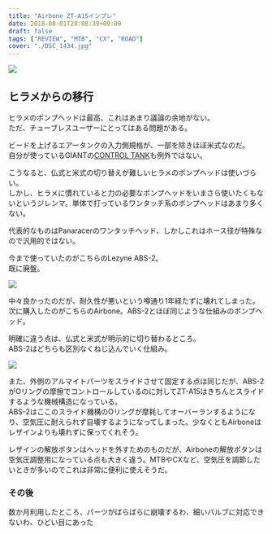 ---
title: "Airbone ZT-A15インプレ"
date: 2018-08-01T20:08:39+09:00
draft: false
tags: ["REVIEW", "MTB", "CX", "ROAD"]
cover: "./DSC_1434.jpg"
---

![ ](./DSC_1434.jpg)

## ヒラメからの移行

ヒラメのポンプヘッドは最高、これはあまり議論の余地がない。  
ただ、チューブレスユーザーにとってはある問題がある。

ビードを上げるエアータンクの入力側規格が、一部を除きほぼ米式なのだ。  
自分が使っているGIANTの[CONTROL TANK](https://www.giant.co.jp/giant18/acc_datail.php?p_id=A0000520)も例外ではない。

こうなると、仏式と米式の切り替えが難しいヒラメのポンプヘッドは使いづらい。  
しかし、ヒラメに慣れていると力の必要なポンプヘッドをいまさら使いたくもないというジレンマ。単体で打っているワンタッチ系のポンプヘッドはあまり多くない。

代表的なものはPanaracerのワンタッチヘッド、しかしこれはホース径が特殊なので汎用的ではない。

<Amzn asin="B01EKOVX1G" />

今まで使っていたのがこちらのLezyne ABS-2。  
既に廃盤。

![ ](./DSC_1433.jpg)

中々良かったのだが、耐久性が悪いという噂通り1年経たずに壊れてしまった。  
次に購入したのがこちらのAirbone。ABS-2とほぼ同じような仕組みのポンプヘッド。

<Amzn asin="B072LTF86P" />

明確に違う点は、仏式と米式が明示的に切り替わるところ。  
ABS-2はどちらも区別なくねじ込んでいく仕組み。

![ ](./DSC_1431.jpg)

また、外側のアルマイトパーツをスライドさせて固定する点は同じだが、ABS-2がOリングの摩擦でコントロールしているのに対してZT-A15はきちんとスライドするような機械構造になっている。  
ABS-2はここのスライド機構のOリングが摩耗してオーバーランするようになり、空気圧に耐えられず自壊するようになってしまった。少なくともAirboneはレザインよりも壊れずに保ってくれそう。

レザインの解放ボタンはヘッドを外すためのものだが、Airboneの解放ボタンは空気圧調整用になっている点も大きく違う。MTBやCXなど、空気圧を調節したいときが多いのでこれは非常に便利に使えそうだ。

### その後

数か月利用したところ、パーツがばらばらに崩壊するわ、細いバルブに対応できないわ、ひどい目にあった

<Amzn asin="B01G1O3JCY" />
